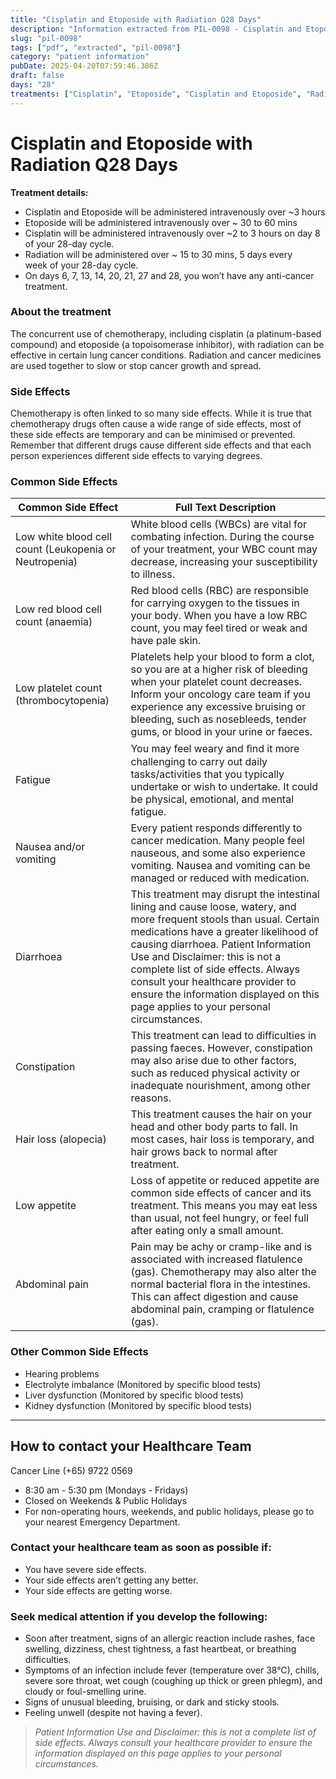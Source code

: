 ```yaml
---
title: "Cisplatin and Etoposide with Radiation Q28 Days"
description: "Information extracted from PIL-0098 - Cisplatin and Etoposide with Radiation Q28 Days.pdf"
slug: "pil-0098"
tags: ["pdf", "extracted", "pil-0098"]
category: "patient information"
pubDate: 2025-04-20T07:59:46.386Z
draft: false
days: "28"
treatments: ["Cisplatin", "Etoposide", "Cisplatin and Etoposide", "Radiation", "Rest"]
---
```



# Cisplatin and Etoposide with Radiation Q28 Days

<TreatmentGrid days={Number(days)} treatments={treatments} />



**Treatment details:**
- Cisplatin and Etoposide will be administered intravenously over ~3 hours
- Etoposide will be administered intravenously over ~ 30 to 60 mins
- Cisplatin will be administered intravenously over ~2 to 3 hours on day 8 of your 28-day cycle.
- Radiation will be administered over ~ 15 to 30 mins, 5 days every week of your 28-day cycle.
- On days 6, 7, 13, 14, 20, 21, 27 and 28, you won’t have any anti-cancer treatment.

### About the treatment
The concurrent use of chemotherapy, including cisplatin (a platinum-based compound) and etoposide
(a topoisomerase inhibitor), with radiation can be effective in certain lung cancer conditions. Radiation
and cancer medicines are used together to slow or stop cancer growth and spread.

### Side Effects

Chemotherapy is often linked to so many side effects. While it is true that chemotherapy drugs often
cause a wide range of side effects, most of these side effects are temporary and can be minimised or
prevented. Remember that different drugs cause different side effects and that each person
experiences different side effects to varying degrees.

### Common Side Effects

| Common Side Effect | Full Text Description |
|--------------------|----------------------|
| Low white blood cell count (Leukopenia or Neutropenia) | White blood cells (WBCs) are vital for combating infection. During the course of your treatment, your WBC count may decrease, increasing your susceptibility to illness. |
| Low red blood cell count (anaemia) | Red blood cells (RBC) are responsible for carrying oxygen to the tissues in your body. When you have a low RBC count, you may feel tired or weak and have pale skin. |
| Low platelet count (thrombocytopenia) | Platelets help your blood to form a clot, so you are at a higher risk of bleeding when your platelet count decreases. Inform your oncology care team if you experience any excessive bruising or bleeding, such as nosebleeds, tender gums, or blood in your urine or faeces. |
| Fatigue | You may feel weary and ﬁnd it more challenging to carry out daily tasks/activities that you typically undertake or wish to undertake. It could be physical, emotional, and mental fatigue. |
| Nausea and/or vomiting | Every patient responds differently to cancer medication. Many people feel nauseous, and some also experience vomiting. Nausea and vomiting can be managed or reduced with medication. |
| Diarrhoea | This treatment may disrupt the intestinal lining and cause loose, watery, and more frequent stools than usual. Certain medications have a greater likelihood of causing diarrhoea. Patient Information Use and Disclaimer: this is not a complete list of side effects. Always consult your healthcare provider to ensure the information displayed on this page applies to your personal circumstances. |
| Constipation | This treatment can lead to difficulties in passing faeces. However, constipation may also arise due to other factors, such as reduced physical activity or inadequate nourishment, among other reasons. |
| Hair loss (alopecia) | This treatment causes the hair on your head and other body parts to fall. In most cases, hair loss is temporary, and hair grows back to normal after treatment. |
| Low appetite | Loss of appetite or reduced appetite are common side effects of cancer and its treatment. This means you may eat less than usual, not feel hungry, or feel full after eating only a small amount. |
| Abdominal pain | Pain may be achy or cramp-like and is associated with increased flatulence (gas). Chemotherapy may also alter the normal bacterial flora in the intestines. This can affect digestion and cause abdominal pain, cramping or flatulence (gas). |

### Other Common Side Effects

- Hearing problems
- Electrolyte imbalance (Monitored by specific blood tests)
- Liver dysfunction (Monitored by specific blood tests)
- Kidney dysfunction (Monitored by specific blood tests)


---
## How to contact your Healthcare Team
<span class="text-red-500 font-bold text-xl">
Cancer Line (+65) 9722 0569
</span>

- 8:30 am - 5:30 pm (Mondays - Fridays)
- Closed on Weekends & Public Holidays
- For non-operating hours, weekends, and public holidays, please go to your nearest Emergency Department.

### Contact your healthcare team as soon as possible if:
- You have severe side effects.
- Your side effects aren’t getting any better.
- Your side effects are getting worse.

### Seek medical attention if you develop the following:
- Soon after treatment, signs of an allergic reaction include rashes, face swelling, dizziness, chest tightness, a fast heartbeat, or breathing difficulties.
- Symptoms of an infection include fever (temperature over 38°C), chills, severe sore throat, wet cough (coughing up thick or green phlegm), and cloudy or foul-smelling urine.
- Signs of unusual bleeding, bruising, or dark and sticky stools.
- Feeling unwell (despite not having a fever).

> _Patient Information Use and Disclaimer: this is not a complete list of side effects. Always consult your healthcare provider to ensure the information displayed on this page applies to your personal circumstances._
